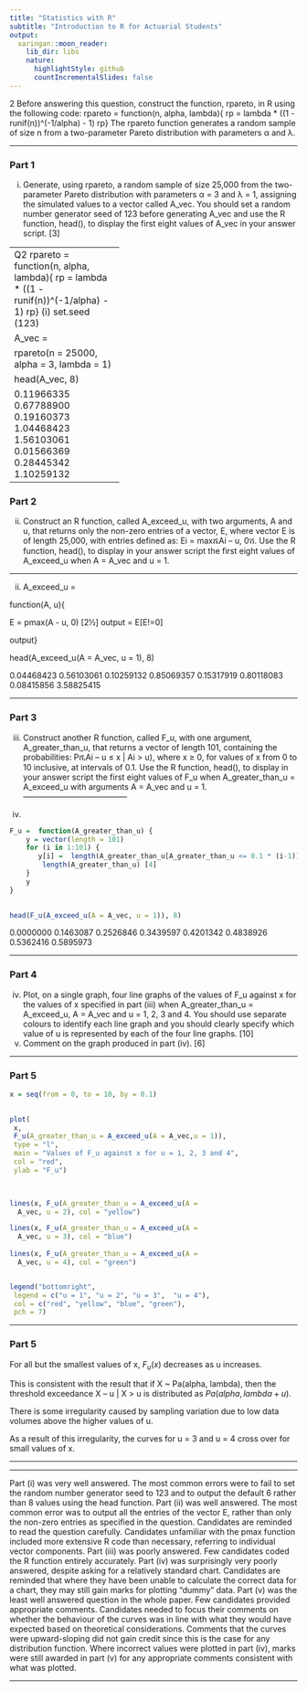 ```yaml
---
title: "Statistics with R"
subtitle: "Introduction to R for Actuarial Students"
output:
  xaringan::moon_reader:
    lib_dir: libs
    nature:
      highlightStyle: github
      countIncrementalSlides: false
---
```


2 Before answering this question, construct the function, rpareto, in R using the 
following code: 
rpareto = function(n, alpha, lambda){ 
rp = lambda * ((1 - runif(n))^(-1/alpha) - 1) 
rp}
The rpareto function generates a random sample of size n from a two-parameter 
Pareto distribution with parameters α and λ. 

---

### Part 1

(i) Generate, using rpareto, a random sample of size 25,000 from the 
two-parameter Pareto distribution with parameters α = 3 and λ = 1, assigning 
the simulated values to a vector called A_vec. You should set a random 
number generator seed of 123 before generating A_vec and use the R function, 
head(), to display the first eight values of A_vec in your answer script. [3] 

--------------------------
Q2
rpareto = function(n, alpha, lambda){
rp = lambda * ((1 - runif(n))^(-1/alpha) - 1)
rp} 
(i)
set.seed (123) 
 

A_vec = 
 

rpareto(n = 25000, alpha = 3, lambda = 1) 
 

head(A_vec, 8) 
 


 
 0.11966335 0.67788900 0.19160373 1.04468423 1.56103061 
0.01566369 0.28445342 1.10259132 


---

### Part 2

(ii) Construct an R function, called A_exceed_u, with two arguments, A and u, that 
returns only the non-zero entries of a vector, E, where vector E is of length 
25,000, with entries defined as: 
Ei = maxሼAi – u, 0ሽ.
Use the R function, head(), to display in your answer script the first eight 
values of A_exceed_u when A = A_vec and u = 1. 

----------------------------



(ii)
A_exceed_u = 
 

function(A, u){ 
 

E = pmax(A - u, 0) [2½]
output = E[E!=0] 
 

output} 
 

head(A_exceed_u(A = A_vec, u = 1), 8) 
 


 
 0.04468423 0.56103061 0.10259132 0.85069357 0.15317919 
0.80118083 0.08415856 3.58825415 
 
---

### Part 3

(iii) Construct another R function, called F_u, with one argument, 
A_greater_than_u, that returns a vector of length 101, containing the 
probabilities: 
PሺAi – u ≤ x | Ai > u), where x ≥ 0, 
for values of x from 0 to 10 inclusive, at intervals of 0.1. 
Use the R function, head(), to display in your answer script the first eight 
values of F_u when A_greater_than_u = A_exceed_u with arguments 
A = A_vec and u = 1. 
---------------------------------------



(iii)

```r
F_u =  function(A_greater_than_u) { 
    y = vector(length = 101) 
    for (i in 1:101) { 
       y[i] =  length(A_greater_than_u[A_greater_than_u <= 0.1 * (i-1)]) / 
        length(A_greater_than_u) [4]
    }
    y
} 
 
```
```r
head(F_u(A_exceed_u(A = A_vec, u = 1)), 8) 

```


 
 0.0000000 0.1463087 0.2526846 0.3439597 0.4201342 
0.4838926 0.5362416 0.5895973 
 


---

### Part 4


(iv) Plot, on a single graph, four line graphs of the values of F_u against x for 
the values of x specified in part (iii) when A_greater_than_u = A_exceed_u, 
A = A_vec and u = 1, 2, 3 and 4. You should use separate colours to identify 
each line graph and you should clearly specify which value of u is represented 
by each of the four line graphs. [10] 
(v) Comment on the graph produced in part (iv). [6] 

---

### Part 5

```r
x = seq(from = 0, to = 10, by = 0.1) 
 

plot( 
 x, 
 F_u(A_greater_than_u = A_exceed_u(A = A_vec,u = 1)), 
 type = "l", 
 main = "Values of F_u against x for u = 1, 2, 3 and 4", 
 col = "red", 
 ylab = "F_u") 
 


lines(x, F_u(A_greater_than_u = A_exceed_u(A = 
  A_vec, u = 2), col = "yellow") 

lines(x, F_u(A_greater_than_u = A_exceed_u(A = 
  A_vec, u = 3), col = "blue") 
 
lines(x, F_u(A_greater_than_u = A_exceed_u(A = 
  A_vec, u = 4), col = "green") 


legend("bottomright", 
 legend = c("u = 1", "u = 2", "u = 3",  "u = 4"), 
 col = c("red", "yellow", "blue", "green"), 
 pch = 7)

```  
---

### Part 5


For all but the smallest values of x, $F_u(x)$ decreases as u increases. 
 

This is consistent with the result that if X ~ Pa(alpha, lambda), then the threshold exceedance 
X – u | X > u is distributed as $Pa(alpha, lambda + u)$. 
 

There is some irregularity caused by sampling variation due to low data volumes above the 
higher values of u. 
 

As a result of this irregularity, the curves for u = 3 and u = 4 cross over for small values of x.

--- 

---

Part (i) was very well answered. The most common errors were to fail to set the 
random number generator seed to 123 and to output the default 6 rather than 8 values 
using the head function.
Part (ii) was well answered. The most common error was to output all the entries of 
the vector E, rather than only the non-zero entries as specified in the question. 
Candidates are reminded to read the question carefully. Candidates unfamiliar with 
the pmax function included more extensive R code than necessary, referring to 
individual vector components.
Part (iii) was poorly answered. Few candidates coded the R function entirely 
accurately. 
Part (iv) was surprisingly very poorly answered, despite asking for a relatively
standard chart. Candidates are reminded that where they have been unable to 
calculate the correct data for a chart, they may still gain marks for plotting “dummy” 
data.
Part (v) was the least well answered question in the whole paper. Few candidates 
provided appropriate comments. Candidates needed to focus their comments on 
whether the behaviour of the curves was in line with what they would have expected 
based on theoretical considerations. Comments that the curves were upward-sloping 
did not gain credit since this is the case for any distribution function. Where incorrect 
values were plotted in part (iv), marks were still awarded in part (v) for any 
appropriate comments consistent with what was plotted.


---
